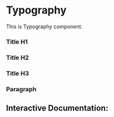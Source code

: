

<Meta of={Story} />

# Typography

This is Typography component.

### Title H1

<Canvas of={Story.TextHeadingH1} layout="centered" />

### Title H2

<Canvas of={Story.TextHeadingH2} layout="centered" />

### Title H3

<Canvas of={Story.TextHeadingH3} layout="centered" />

### Paragraph

<Canvas of={Story.TextParagraph} layout="centered" />


## Interactive Documentation:

<Primary />
<Controls />
